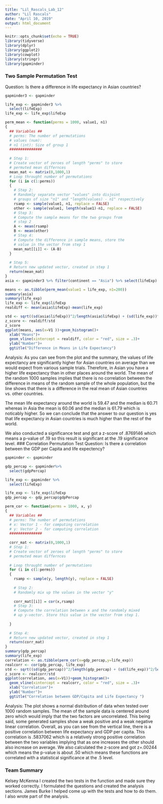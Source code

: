 ```yaml
---
title: "Lil_Rascals_Lab_12"
author: "Lil Rascals"
date: "April 10, 2019"
output: html_document
---
```


```r
knitr::opts_chunk$set(echo = TRUE)
library(tidyverse)
library(dplyr)
library(ggplot2)
library(cowplot)
library(stringr)
library(gapminder)

```
### Two Sample Permutation Test
Question: Is there a difference in life expectancy in Asian countries?
```r
gapminder3 <- gapminder

life_exp <- gapminder3 %>%
  select(lifeExp)
life_exp <- life_exp$lifeExp

perm_mean <- function(perms = 1000, value1, n1)
{
  ## Variables ##
  # perms: The number of permutations 
  # values (num): 
  # n1 (int): Size of group 1
  ###############
  
  # Step 1:
  # Create vector of zeroes of length "perms" to store
  # permuted mean differnces
  mean_mat <- matrix(0,1000,1)
  # Loop throught number of permutations
  for (i in c(1:perms))
  {
    # Step 2:
    # Randomly separate vector "values" into disjoint 
    # groups of size "n1" and "length(values) - n1" respectively
    rsamp <- sample(value1, n1, replace = FALSE)
    other <- sample(value1, length(value1)-n1, replace = FALSE)
    # Step 3:
    # Compute the sample means for the two groups from 
    # step 2
    A <- mean(rsamp)
    B <- mean(other)
    # Step 4: 
    # Compute the difference in sample means, store the
    # value in the vector from step 1
    mean_mat[[i]] <- (A-B)
  }
  
  # Step 5:
  # Return new updated vector, created in step 1
  return(mean_mat)
}
asia <- gapminder3 %>% filter(continent == "Asia") %>% select(lifeExp)

means <- as.tibble(perm_mean(value1 = life_exp, n1=200))
summary(asia)
summary(life_exp)
life_exp <- life_exp$lifeExp
realdiff <- mean(asia$lifeExp)-mean(life_exp)

std <- sqrt((sd(asia$lifeExp))^2/length(asia$lifeExp) + (sd(life_exp))^2/length(life_exp))
z_score <- realdiff/std
z_score
ggplot(means, aes(x=V1 ))+geom_histogram()+
  xlab("Means")+
  geom_vline(xintercept = realdiff, color = "red", size = .3)+
  ylab("Number")+
  ggtitle("Difference in Means in Life Expectancy")
```
Analysis: 
As you can see from the plot and the summary, the values of life expectancy are significantly higher for Asian countries on average than we would expect from various sample trials. Therefore, in Asian you have a higher life expectancy than in other places around the world. The mean of the random 1000 samples implies that there is no correlation between the difference in means of the random sample of the whole population, but the line shows that there is a difference in the real mean of Asian countries vs. other countries. 

The mean life expectancy around the world is 59.47 and the median is 60.71 whereas in Asia the mean is 60.06 and the median is 61.79 which is noticably higher. 
So we can conclude that the answer to our question is yes that life expectancy in Asian countries is much higher than the rest of the world.  

We also conducted a significance test and got a z-score of .8769146 which means a p-value of .19 so this result is significant at the .19 significance level. 
### Correlation Permutation Test
Question:
Is there a correlation between the GDP per Capita and life expectency?
```r

gapminder <- gapminder

gdp_percap <- gapminder%>%
  select(gdpPercap)

life_exp <- gapminder %>%
  select(lifeExp)

life_exp <- life_exp$lifeExp
gdp_percap <- gdp_percap$gdpPercap

perm_cor <- function(perms = 1000, x, y)
{
  ## Variables ##
  # perms: The number of permutations 
  # x: Vector 1 - for computing correlation
  # y: Vector 2 - for computing correlation
  ###############
  
  corr_mat <- matrix(0,1000,1)
  # Step 1:
  # Create vector of zeroes of length "perms" to store
  # permuted mean differnces
  
  # Loop throught number of permutations
  for (i in c(1:perms))
  {
    rsamp <- sample(y, length(y), replace = FALSE)
    
    # Step 2:
    # Randomly mix up the values in the vector "y"
    
    corr_mat[[i]] = cor(x,rsamp)
    # Step 3:
    # Compute the correlation between x and the randomly mixed
    # up y-vector. Store this value in the vector from step 1.
    
  }
  
  # Step 4:
  # Return new updated vector, created in step 1
  return(corr_mat)
}
summary(gdp_percap)
summary(life_exp)
correlation <- as.tibble(perm_cor(x=gdp_percap,y=life_exp))
realcorr <- cor(gdp_percap, life_exp)
std <- sqrt((sd(gdp_percap))^2/length(gdp_percap) + (sd(life_exp))^2/length(life_exp))
z_score <- realcorr/std
ggplot(correlation, aes(x=V1))+geom_histogram()+
  geom_vline(xintercept = realcorr, color = "red", size = .3)+
  xlab("Correlation")+
  ylab("Number")+
  ggtitle("Correlation between GDP/Capita and Life Expectancy ")
```
Analysis:
The plot shows a normal distribution of data when tested over 1000 random samples. The mean of the sample data is centered around zero which would imply that the two factors are uncorrelated. This being said, some generated samples show a weak positive and a weak negative linear correlation. 
Overall, as you can see from the vertical line, there is a positive correlation between life expectancy and GDP per capita. This correlation is .5837062 which is a relatively strong positive correlation between the two variables implying that as one increases the other should also increase on average. 
We also calculated the z-score and got z=.00244 which means the p-value is about .50 which means these functions are correlated with a statistical significance at the .5
level. 

### Team Summary

Kelsey McKenna
I created the two tests in the function and made sure they worked correctly. I formulated the questions and created the analysis sections.
James Burke
I helped come up with the tests and how to do them. I also wrote part of the analysis.